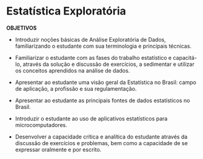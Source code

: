 # Estatística Exploratória

**OBJETIVOS**

- Introduzir noções básicas de Análise Exploratória de Dados, familiarizando o estudante com sua terminologia e principais técnicas.

- Familiarizar o estudante com as fases do trabalho estatístico e capacitá-lo, através da solução e discussão de exercícios, a sedimentar e utilizar os conceitos aprendidos na análise de dados.

- Apresentar ao estudante uma visão geral da Estatística no Brasil: campo de aplicação, a profissão e sua regulamentação.

- Apresentar ao estudante as principais fontes de dados estatísticos no Brasil.

- Introduzir o estudante ao uso de aplicativos estatísticos para microcomputadores.

- Desenvolver a capacidade crítica e analítica do estudante através da discussão de exercícios e problemas, bem como a capacidade de se expressar oralmente e por escrito.

